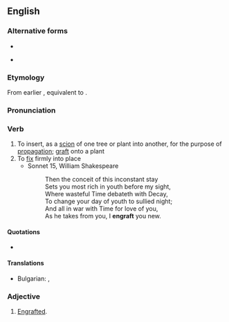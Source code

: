==English==

===Alternative forms===
* {{l|en|ingraft}}
* {{l|en|engraff}} {{qualifier|obsolete}}

===Etymology===
From earlier {{m|en|ingraft}}, equivalent to {{prefix|en|gloss1=in|graft|lang=en}}.

===Pronunciation===
{{rfp|lang=en}}

===Verb===
{{en-verb}}

# To insert, as a [[scion]] of one tree or plant into another, for the purpose of [[propagation]]; [[graft]] onto a plant
# To [[fix]] firmly into place
#* Sonnet 15, William Shakespeare
#*: Then the conceit of this inconstant stay
#*: Sets you most rich in youth before my sight,
#*: Where wasteful Time debateth with Decay,
#*: To change your day of youth to sullied night;
#*: And all in war with Time for love of you,
#*: As he takes from you, I '''engraft''' you new.

====Quotations====
* {{seeCites}}

====Translations====
{{trans-top|To insert, as a [[scion]]}}
* Bulgarian: {{t+|bg|присаждам}}, {{t+|bg|ашладисвам}}
{{trans-mid}}
{{trans-bottom}}

===Adjective===
{{en-adj}}

# {{lb|en|rare}} [[engrafted|Engrafted]].